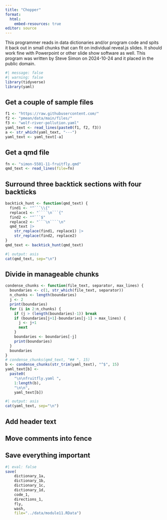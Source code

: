```yaml
---
title: "Chopper"
format: 
  html:
    embed-resources: true
editor: source
---
```


This programmer reads in data dictionaries and/or program code and spits it back out in small chunks that can fit on individual reveal.js slides. It should work fine with Powerpoint or other slide show software as well. This program was written by Steve Simon on 2024-10-24 and it placed in the public domain.

```r
#| message: false
#| warning: false
library(tidyverse)
library(yaml)
```

## Get a couple of sample files

```r
f1 <- "https://raw.githubusercontent.com/"
f2 <- "pmean/data/main/files/"
f3 <- "wolf-river-pollution.yaml"
yaml_text <- read_lines(paste0(f1, f2, f3))
a <- str_which(yaml_text, "---")
yaml_text <- yaml_text[-a]
```

## Get a qmd file

```r
fn <- "simon-5501-11-fruitfly.qmd"
qmd_text <- read_lines(file=fn)
```

## Surround three backtick sections with four backticks

```r
backtick_hunt <- function(qmd_text) {
  find1 <- "^```\\{"
  replace1 <- "````\n```{"
  find2 <- "^```$"
  replace2 <- "```\n````\n"
  qmd_text |>
    str_replace(find1, replace1) |>
    str_replace(find2, replace2)
}
qmd_text <- backtick_hunt(qmd_text)
```

```r
#| output: asis
cat(qmd_text, sep="\n")
```

## Divide in manageable chunks

```r
condense_chunks <- function(file_text, separator, max_lines) {
  boundaries <- c(1, str_which(file_text, separator))
  n_chunks <- length(boundaries)
  j <- 2
  print(boundaries)
  for (i in 2:n_chunks) {
    if (j > (length(boundaries)-1)) break
    if (boundaries[j+1]-boundaries[j-1] > max_lines) {
      j <- j+1
      next
    }  
    boundaries <- boundaries[-j]
    print(boundaries)
  }
  boundaries
}
# condense_chunks(qmd_text, "## ", 15)
b <- condense_chunks(str_trim(yaml_text), "^$", 15)
yaml_text[b] <- 
  paste0(
    "\n\nfruitfly.yaml ", 
    1:length(b), 
    "\n\n",
    yaml_text[b])
```

```r
#| output: asis
cat(yaml_text, sep="\n")
```

## Add header text

## Move comments into fence

## Save everything important

```r
#| eval: false
save(
	dictionary_1a,
	dictionary_1b,
	dictionary_1c,
	dictionary_1d,
	code_1,
	directions_1,
	fly,
	wash,
	file="../data/module11.RData")
```
